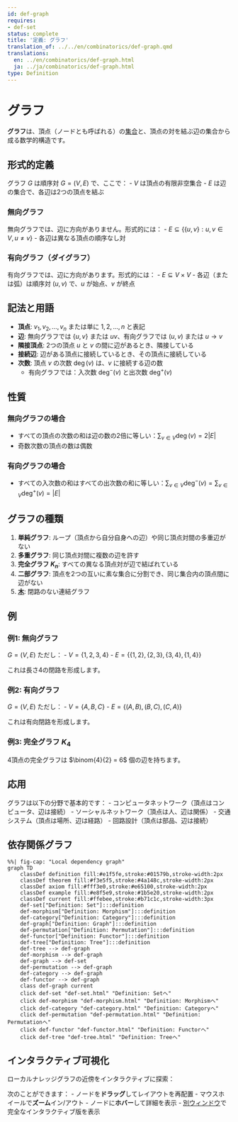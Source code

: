 ```yaml
---
id: def-graph
requires:
- def-set
status: complete
title: '定義: グラフ'
translation_of: ../../en/combinatorics/def-graph.qmd
translations:
  en: ../en/combinatorics/def-graph.html
  ja: ../ja/combinatorics/def-graph.html
type: Definition
---
```


# グラフ {#def-graph}

**グラフ**は、頂点（ノードとも呼ばれる）の[集合](../logic-set-theory/def-set.qmd)と、頂点の対を結ぶ辺の集合から成る数学的構造です。

## 形式的定義

グラフ $G$ は順序対 $G = (V, E)$ で、ここで：
- $V$ は頂点の有限非空集合
- $E$ は辺の集合で、各辺は2つの頂点を結ぶ

### 無向グラフ

無向グラフでは、辺に方向がありません。形式的には：
- $E \subseteq \{\{u, v\} : u, v \in V, u \neq v\}$
- 各辺は異なる頂点の順序なし対

### 有向グラフ（ダイグラフ）

有向グラフでは、辺に方向があります。形式的には：
- $E \subseteq V \times V$
- 各辺（または弧）は順序対 $(u, v)$ で、$u$ が始点、$v$ が終点

## 記法と用語

- **頂点**: $v_1, v_2, ..., v_n$ または単に $1, 2, ..., n$ と表記
- **辺**: 無向グラフでは $\{u, v\}$ または $uv$、有向グラフでは $(u, v)$ または $u \to v$
- **隣接頂点**: 2つの頂点 $u$ と $v$ の間に辺があるとき、隣接している
- **接続辺**: 辺がある頂点に接続しているとき、その頂点に接続している
- **次数**: 頂点 $v$ の次数 $\deg(v)$ は、$v$ に接続する辺の数
  - 有向グラフでは：入次数 $\deg^-(v)$ と出次数 $\deg^+(v)$

## 性質

### 無向グラフの場合
- すべての頂点の次数の和は辺の数の2倍に等しい：$\sum_{v \in V} \deg(v) = 2|E|$
- 奇数次数の頂点の数は偶数

### 有向グラフの場合
- すべての入次数の和はすべての出次数の和に等しい：$\sum_{v \in V} \deg^-(v) = \sum_{v \in V} \deg^+(v) = |E|$

## グラフの種類

1. **単純グラフ**: ループ（頂点から自分自身への辺）や同じ頂点対間の多重辺がない
2. **多重グラフ**: 同じ頂点対間に複数の辺を許す
3. **完全グラフ $K_n$**: すべての異なる頂点対が辺で結ばれている
4. **二部グラフ**: 頂点を2つの互いに素な集合に分割でき、同じ集合内の頂点間に辺がない
5. **[木](def-tree.qmd)**: 閉路のない連結グラフ

## 例

### 例1: 無向グラフ
$G = (V, E)$ ただし：
- $V = \{1, 2, 3, 4\}$
- $E = \{\{1, 2\}, \{2, 3\}, \{3, 4\}, \{1, 4\}\}$

これは長さ4の閉路を形成します。

### 例2: 有向グラフ
$G = (V, E)$ ただし：
- $V = \{A, B, C\}$
- $E = \{(A, B), (B, C), (C, A)\}$

これは有向閉路を形成します。

### 例3: 完全グラフ $K_4$
4頂点の完全グラフは $\binom{4}{2} = 6$ 個の辺を持ちます。

## 応用

グラフは以下の分野で基本的です：
- コンピュータネットワーク（頂点はコンピュータ、辺は接続）
- ソーシャルネットワーク（頂点は人、辺は関係）
- 交通システム（頂点は場所、辺は経路）
- 回路設計（頂点は部品、辺は接続）

## 依存関係グラフ

```mermaid
%%| fig-cap: "Local dependency graph"
graph TD
    classDef definition fill:#e1f5fe,stroke:#01579b,stroke-width:2px
    classDef theorem fill:#f3e5f5,stroke:#4a148c,stroke-width:2px
    classDef axiom fill:#fff3e0,stroke:#e65100,stroke-width:2px
    classDef example fill:#e8f5e9,stroke:#1b5e20,stroke-width:2px
    classDef current fill:#ffebee,stroke:#b71c1c,stroke-width:3px
    def-set["Definition: Set"]:::definition
    def-morphism["Definition: Morphism"]:::definition
    def-category["Definition: Category"]:::definition
    def-graph["Definition: Graph"]:::definition
    def-permutation["Definition: Permutation"]:::definition
    def-functor["Definition: Functor"]:::definition
    def-tree["Definition: Tree"]:::definition
    def-tree --> def-graph
    def-morphism --> def-graph
    def-graph --> def-set
    def-permutation --> def-graph
    def-category --> def-graph
    def-functor --> def-graph
    class def-graph current
    click def-set "def-set.html" "Definition: Setへ"
    click def-morphism "def-morphism.html" "Definition: Morphismへ"
    click def-category "def-category.html" "Definition: Categoryへ"
    click def-permutation "def-permutation.html" "Definition: Permutationへ"
    click def-functor "def-functor.html" "Definition: Functorへ"
    click def-tree "def-tree.html" "Definition: Treeへ"
```

## インタラクティブ可視化

ローカルナレッジグラフの近傍をインタラクティブに探索：

::: {.graph-viz data-id="def-graph" data-width="700" data-height="500"}
:::

次のことができます：
- ノードを**ドラッグ**してレイアウトを再配置
- マウスホイールで**ズーム**イン/アウト
- ノードに**ホバー**して詳細を表示
- [別ウィンドウ](../../output/interactive/def-graph.html){target="_blank"}で完全なインタラクティブ版を表示
